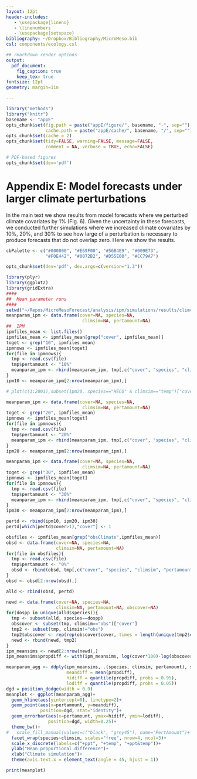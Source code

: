 ```yaml
---
layout: 12pt
header-includes:
   - \usepackage{lineno}
   - \linenumbers
   - \usepackage{setspace}
bibliography: ~/Dropbox/Bibliography/MicroMeso.bib
csl: components/ecology.csl

## rmarkdown render options
output:
  pdf_document:
    fig_caption: true
    keep_tex: true
fontsize: 12pt
geometry: margin=1in

---
```


\renewcommand\thefigure{E\arabic{figure}} 

```r
library("methods")
library("knitr")
basename <- "appE"
opts_chunk$set(fig.path = paste("appE/figure/", basename, "-", sep=""),
               cache.path = paste("appE/cache/", basename, "/", sep=""))
opts_chunk$set(cache = 2)
opts_chunk$set(tidy=FALSE, warning=FALSE, message=FALSE, 
               comment = NA, verbose = TRUE, echo=FALSE)

# PDF-based figures
opts_chunk$set(dev='pdf')
```

Appendix E: Model forecasts under larger climate perturbations
==============================================================
In the main text we show results from model forecasts where we perturbed climate covariates by 1% (Fig. 6). Given the uncertainty in these forecasts, we conducted further simulations where we increased climate covariates by 10%, 20%, and 30% to see how large of a perturbation is necessary to produce forecasts that do not overlap zero. Here we show the results.

```r
cbPalette <- c("#000000", "#E69F00", "#56B4E9", "#009E73", 
               "#F0E442", "#0072B2", "#D55E00", "#CC79A7")

opts_chunk$set(dev='pdf', dev.args=c(version="1.3"))

```

```r
library(plyr)
library(ggplot2)
library(gridExtra)
####
##  Mean parameter runs
####
setwd("~/Repos/MicroMesoForecast/analysis/ipm/simulations/results/climchange_varyparams/")
meanparam_ipm <- data.frame(cover=NA, species=NA, 
                             climsim=NA, pertamount=NA)
##  IPM 
ipmfiles_mean <- list.files()
ipmfiles_mean <- ipmfiles_mean[grep("cover", ipmfiles_mean)]
toget <- grep("10", ipmfiles_mean)
ipmnows <- ipmfiles_mean[toget]
for(file in ipmnows){
  tmp <- read.csv(file)
  tmp$pertamount <- "10%"
  meanparam_ipm <- rbind(meanparam_ipm, tmp[,c("cover", "species", "climsim", "pertamount")])
}
ipm10 <- meanparam_ipm[2:nrow(meanparam_ipm),]

# plot(c(1:2001),subset(ipm20, species=="HECO" & climsim=="temp")["cover"], type="l")

meanparam_ipm <- data.frame(cover=NA, species=NA, 
                             climsim=NA, pertamount=NA)
toget <- grep("20", ipmfiles_mean)
ipmnows <- ipmfiles_mean[toget]
for(file in ipmnows){
  tmp <- read.csv(file)
  tmp$pertamount <- "20%"
  meanparam_ipm <- rbind(meanparam_ipm, tmp[,c("cover", "species", "climsim", "pertamount")])
}
ipm20 <- meanparam_ipm[2:nrow(meanparam_ipm),]

meanparam_ipm <- data.frame(cover=NA, species=NA, 
                             climsim=NA, pertamount=NA)
toget <- grep("30", ipmfiles_mean)
ipmnows <- ipmfiles_mean[toget]
for(file in ipmnows){
  tmp <- read.csv(file)
  tmp$pertamount <- "30%"
  meanparam_ipm <- rbind(meanparam_ipm, tmp[,c("cover", "species", "climsim", "pertamount")])
}
ipm30 <- meanparam_ipm[2:nrow(meanparam_ipm),]

pertd <- rbind(ipm10, ipm20, ipm30)
pertd[which(pertd$cover>1),"cover"] <- 1

obsfiles <- ipmfiles_mean[grep("obsClimate",ipmfiles_mean)]
obsd <- data.frame(cover=NA, species=NA, 
                   climsim=NA, pertamount=NA)
for(file in obsfiles){
  tmp <- read.csv(file)
  tmp$pertamount <- "0%"
  obsd <- rbind(obsd, tmp[,c("cover", "species", "climsim", "pertamount")])
}
obsd <- obsd[2:nrow(obsd),]

alld <- rbind(obsd, pertd)

newd <- data.frame(cover=NA, species=NA, 
                   climsim=NA, pertamount=NA, obscover=NA)
for(dospp in unique(alld$species)){
  tmp <- subset(alld, species==dospp)
  obscover <- subset(tmp, climsim=="obs")["cover"]
  tmp2 <- subset(tmp, climsim!="obs")
  tmp2$obscover <- rep(rep(obscover$cover, times = length(unique(tmp2$climsim))), times=3)
  newd <- rbind(newd, tmp2)
}
ipm_meansims <- newd[2:nrow(newd),]
ipm_meansims$propdiff <- with(ipm_meansims, log(cover*100)-log(obscover*100))

meanparam_agg <- ddply(ipm_meansims, .(species, climsim, pertamount), summarise,
                       meandiff = mean(propdiff),
                       hidiff = quantile(propdiff, probs = 0.95),
                       lodiff = quantile(propdiff, probs = 0.05))
dgd = position_dodge(width = 0.9)
meanplot <- ggplot(meanparam_agg)+
  geom_hline(aes(yintercept=0), linetype=2)+
  geom_point(aes(x=pertamount, y=meandiff),
             position=dgd, stat="identity")+
  geom_errorbar(aes(x=pertamount, ymax=hidiff, ymin=lodiff),
                position=dgd, width=0.25)+
  theme_bw()+
#   scale_fill_manual(values=c("black", "grey45"), name="PertAmount")+
  facet_wrap(species~climsim, scales="free", nrow=4, ncol=3)+
  scale_x_discrete(labels=c("+ppt", "+temp", "+ppt&temp"))+
  ylab("Mean proportional difference")+
  xlab("Climate simulation")+
  theme(axis.text.x = element_text(angle = 45, hjust = 1))

print(meanplot)
```
